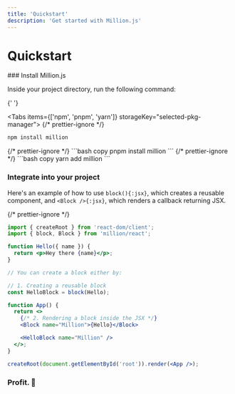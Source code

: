 ```yaml
---
title: 'Quickstart'
description: 'Get started with Million.js'
---
```



# Quickstart

<Steps>
  ### Install Million.js

Inside your project directory, run the following command:

{' '}

<Tabs items={['npm', 'pnpm', 'yarn']} storageKey="selected-pkg-manager">
  {/* prettier-ignore */}
  <Tab>
  ```bash copy
  npm install million
  ```
  </Tab>
  {/* prettier-ignore */}
  <Tab>
  ```bash copy
  pnpm install million
  ```
  </Tab>
  {/* prettier-ignore */}
  <Tab>
  ```bash copy
  yarn add million
  ```
  </Tab>
</Tabs>

### Integrate into your project

Here's an example of how to use `block(){:jsx}`, which creates a reusable component, and `<Block />{:jsx}`, which renders a callback returning JSX.

{/* prettier-ignore */}
```jsx copy filename="App.js" {2,11,16}
import { createRoot } from 'react-dom/client';
import { block, Block } from 'million/react';

function Hello({ name }) {
  return <p>Hey there {name}</p>;
}

// You can create a block either by:

// 1. Creating a reusable block
const HelloBlock = block(Hello);

function App() {
  return <>
    {/* 2. Rendering a block inside the JSX */}
    <Block name="Million">{Hello}</Block>

    <HelloBlock name="Million" />
  </>;
}

createRoot(document.getElementById('root')).render(<App />);
```

### Profit. 🎉

<Cards num={3}>
  <Card arrow title="Integrate with React" href="/docs/react/block"></Card>
  <Card arrow title="Integrate with Next.js" href="/docs/react/next"></Card>
  <Card arrow title="Use the virtual DOM" href="/docs/api/block"></Card>
</Cards>

</Steps>
